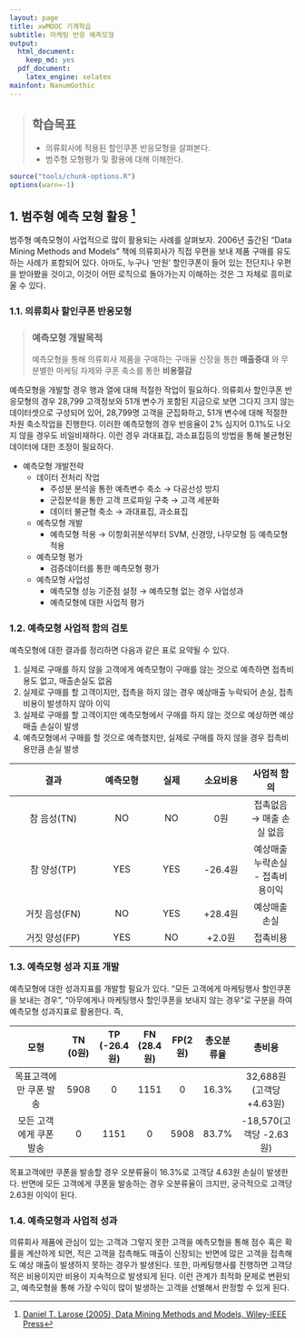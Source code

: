 ```yaml
---
layout: page
title: xwMOOC 기계학습
subtitle: 마케팅 반응 예측모형
output:
  html_document: 
    keep_md: yes
  pdf_document:
    latex_engine: xelatex
mainfont: NanumGothic
---
```

 
> ## 학습목표 {.objectives}
>
> * 의류회사에 적용된 할인쿠폰 반응모형을 살펴본다.
> * 범주형 모형평가 및 활용에 대해 이해한다.

``` r
source("tools/chunk-options.R")
options(warn=-1)
```


## 1. 범주형 예측 모형 활용 [^data-mining-larose]

[^data-mining-larose]: [Daniel T. Larose (2005), Data Mining Methods and Models, Wiley-IEEE Press](http://as.wiley.com/WileyCDA/WileyTitle/productCd-0471666564.html)

범주형 예측모형이 사업적으로 많이 활용되는 사례를 살펴보자. 
2006년 출간된 "Data Mining Methods and Models" 책에 의류회사가 직접 우편을 보내 
제품 구매를 유도하는 사례가 포함되어 있다. 
아마도, 누구나 '만원' 할인쿠폰이 들어 있는 전단지나 우편을 받아봤을 것이고, 
이것이 어떤 로직으로 돌아가는지 이해하는 것은 그 자체로 흥미로울 수 있다.

### 1.1. 의류회사 할인쿠폰 반응모형

> ### 예측모형 개발목적 {.callout} 
> 
> 예측모형을 통해 의류회사 제품을 구매하는 구매율 신장을 통한 **매출증대** 와 무분별한 마케팅 자제와 쿠폰 축소를 통한 **비용절감**

예측모형을 개발할 경우 행과 열에 대해 적절한 작업이 필요하다. 
의류회사 할인쿠폰 반응모형의 경우 28,799 고객정보와 51개 변수가 포함된 지금으로 보면 그다지 크지 않는 데이터셋으로 구성되어 있어, 
28,799명 고객을 군집화하고, 51개 변수에 대해 적절한 차원 축소작업을 진행한다. 이러한 예측모형의 경우 반응율이 2% 심지어 0.1%도 나오지 않을 경우도 비일비재하다. 
이런 경우 과대표집, 과소표집등의 방법을 통해 불균형된 데이터에 대한 조정이 필요하다.

* 예측모형 개발전략 
    * 데이터 전처리 작업
        * 주성분 분석을 통한 예측변수 축소 &rarr; 다공선성 방지
        * 군집분석을 통한 고객 프로파일 구축  &rarr; 고객 세분화
        * 데이터 불균형 축소 &rarr; 과대표집, 과소표집
    * 예측모형 개발
        * 예측모형 적용 &rarr; 이항회귀분석부터 SVM, 신경망, 나무모형 등 예측모형 적용
    * 예측모형 평가        
        * 검증데이터를 통한 예측모형 평가
    * 예측모형 사업성
        * 예측모형 성능 기준점 설정 &rarr; 예측모형 없는 경우 사업성과
        * 예측모형에 대한 사업적 평가 

### 1.2. 예측모형 사업적 함의 검토 

예측모형에 대한 결과를 정리하면 다음과 같은 표로 요약될 수 있다.

1. 실제로 구매를 하지 않을 고객에게 예측모형이 구매를 않는 것으로 예측하면 접촉비용도 없고, 매출손실도 없음
1. 실제로 구매를 할 고객이지만, 접촉을 하지 않는 경우 예상매출 누락되어 손실, 접촉비용이 발생하지 않아 이익
1. 실제로 구매를 할 고객이지만 예측모형에서 구매를 하지 않는 것으로 예상하면 예상매출 손실이 발생
1. 예측모형에서 구매를 할 것으로 예측했지만, 실제로 구매를 하지 않을 경우 접촉비용만큼 손실 발생

|    결과      |  예측모형  |   실제  | 소요비용 | 사업적 함의 |
|:------------:|:------:|:------:|:------:|:------:|
| 참 음성(TN)   | NO      | NO    |   0원    | 접촉없음 &rarr; 매출 손실 없음 |
| 참 양성(TP)   | YES     | YES   |  -26.4원 | 예상매출 누락손실 - 접촉비용이익 |
| 거짓 음성(FN) | NO      | YES    |  +28.4원 | 예상매출 손실 |
| 거짓 양성(FP) | YES     |  NO    |  +2.0원  | 접촉비용 |

### 1.3. 예측모형 성과 지표 개발

예측모형에 대한 성과지표를 개발할 필요가 있다. "모든 고객에게 마케팅행사 할인쿠폰을 보내는 경우",
"아무에게나 마케팅행사 할인쿠폰을 보내지 않는 경우"로 구분을 하여 예측모형 성과지표로 활용한다. 즉,

|      모형          | TN (0원) | TP (-26.4원) | FN (28.4원) | FP(2원) | 총오분류율 | 총비용 | 
|:-----------------:|:------:|:------:|:------:|:------:|:------:|:------:| 
| 목표고객에만 쿠폰 발송  |   5908 |   0    |  1151  |   0    | 16.3%  | 32,688원(고객당 +4.63원) |
| 모든 고객에게 쿠폰 발송 |    0   |  1151  |   0    |  5908  | 83.7%  | -18,570(고객당 -2.63원) |

목표고객에만 쿠폰을 발송할 경우 오분류율이 16.3%로 고객당 4.63원 손실이 발생한다.
반면에 모든 고객에게 쿠폰을 발송하는 경우 오분류율이 크지만, 궁극적으로 고객당 2.63원 이익이 된다.

### 1.4. 예측모형과 사업적 성과

의류회사 제품에 관심이 있는 고객과 그렇지 못한 고객을 예측모형을 통해 점수 혹은 확률을 계산하게 되면, 
적은 고객을 접촉해도 매출이 신장되는 반면에 많은 고객을 접촉해도 예상 매출이 발생하지 못하는 경우가 발생된다. 
또한, 마케팅행사를 진행하면 고객당 적은 비용이지만 비용이 지속적으로 발생되게 된다. 
이런 관계가 최적화 문제로 변환되고, 예측모형을 통해 가장 수익이 많이 발생하는 고객을 선별해서 판정할 수 있게 된다. 


















